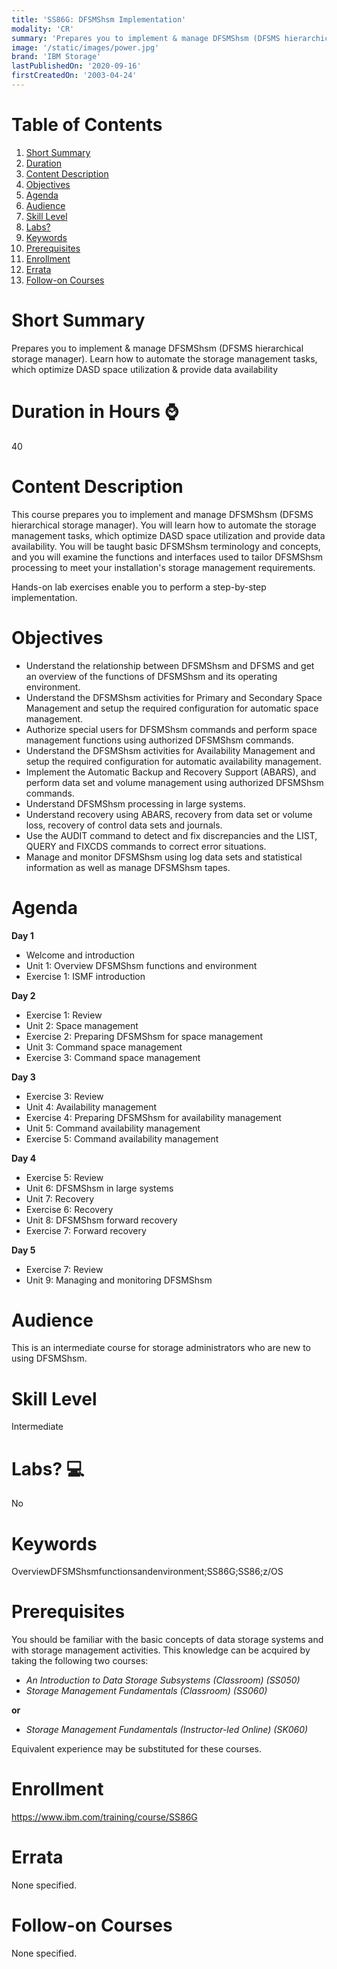 ```yaml
---
title: 'SS86G: DFSMShsm Implementation'
modality: 'CR'
summary: 'Prepares you to implement & manage DFSMShsm (DFSMS hierarchical storage manager). Learn how to automate the storage management tasks, which optimize DASD space utilization & provide data availability'
image: '/static/images/power.jpg'
brand: 'IBM Storage'
lastPublishedOn: '2020-09-16'
firstCreatedOn: '2003-04-24'
---
```

# Table of Contents
1.  [Short Summary](#short-summary)
2.  [Duration](#duration-in-hours-)
3.  [Content Description](#content-description)
4.  [Objectives](#objectives)
5.  [Agenda](#agenda)
6.  [Audience](#audience)
7.  [Skill Level](#skill-level)
8.  [Labs?](#labs-)
9.  [Keywords](#keywords)
10. [Prerequisites](#prerequisites)
11. [Enrollment](#enrollment)
12. [Errata](#errata)
13. [Follow-on Courses](#follow-on-courses)

# Short Summary
Prepares you to implement & manage DFSMShsm (DFSMS hierarchical storage manager). Learn how to automate the storage management tasks, which optimize DASD space utilization & provide data availability

# Duration in Hours ⌚
40

# Content Description
<p>This course prepares you to implement and manage DFSMShsm (DFSMS hierarchical storage manager). You will learn how to automate the storage management tasks, which optimize DASD space utilization and provide data availability. You will be taught basic DFSMShsm terminology and concepts, and you will examine the functions and interfaces used to tailor DFSMShsm processing to meet your installation&#39;s storage management requirements.</p>

<p>Hands-on lab exercises enable you to perform a step-by-step implementation.</p>

# Objectives
<ul>
	<li>Understand the relationship between DFSMShsm and DFSMS and get an overview of the functions of DFSMShsm and its operating environment.</li>
	<li>Understand the DFSMShsm activities for Primary and Secondary Space Management and setup the required configuration for automatic space management.</li>
	<li>Authorize special users for DFSMShsm commands and perform space management functions using authorized DFSMShsm commands.</li>
	<li>Understand the DFSMShsm activities for Availability Management and setup the required configuration for automatic availability management.</li>
	<li>Implement the Automatic Backup and Recovery Support (ABARS), and perform data set and volume management using authorized DFSMShsm commands.</li>
	<li>Understand DFSMShsm processing in large systems.</li>
	<li>Understand recovery using ABARS, recovery from data set or volume loss, recovery of control data sets and journals.</li>
	<li>Use the AUDIT command to detect and fix discrepancies and the LIST, QUERY and FIXCDS commands to correct error situations.</li>
	<li>Manage and monitor DFSMShsm using log data sets and statistical information as well as manage DFSMShsm tapes.</li>
</ul>

# Agenda
<p><strong>Day 1</strong></p><ul><li>Welcome and introduction</li><li>Unit 1: Overview DFSMShsm functions and environment</li><li>Exercise 1: ISMF introduction</li></ul><p><strong>Day 2</strong></p><ul><li>Exercise 1: Review</li><li>Unit 2: Space management</li><li>Exercise 2: Preparing DFSMShsm for space management</li><li>Unit 3: Command space management</li><li>Exercise 3: Command space management</li></ul><p><strong>Day 3</strong></p><ul><li>Exercise 3: Review</li><li>Unit 4: Availability management</li><li>Exercise 4: Preparing DFSMShsm for availability management</li><li>Unit 5: Command availability management</li><li>Exercise 5: Command availability management</li></ul><p><strong>Day 4</strong></p><ul><li>Exercise 5: Review</li><li>Unit 6: DFSMShsm in large systems</li><li>Unit 7: Recovery</li><li>Exercise 6: Recovery</li><li>Unit 8: DFSMShsm forward recovery</li><li>Exercise 7: Forward recovery</li></ul><p><strong>Day 5 </strong></p><ul><li>Exercise 7: Review</li><li>Unit 9: Managing and monitoring DFSMShsm</li></ul>

# Audience
<p>This is an intermediate course for storage administrators who are new to using DFSMShsm.</p>

# Skill Level
Intermediate

# Labs? 💻
No

# Keywords
OverviewDFSMShsmfunctionsandenvironment;SS86G;SS86;z/OS

# Prerequisites
<p>You should be familiar with the basic concepts of data storage systems and with storage management activities. This knowledge can be acquired by taking the following two courses:</p>

<ul>
	<li><em>An Introduction to Data Storage Subsystems (Classroom) (SS050)</em></li>
	<li><em>Storage Management Fundamentals (Classroom) (SS060)</em></li>
</ul>

<p><strong>or</strong></p>

<ul>
	<li><em>Storage Management Fundamentals (Instructor-led Online) (SK060)</em></li>
</ul>

<p>Equivalent experience may be substituted for these courses.</p>

# Enrollment
https://www.ibm.com/training/course/SS86G

# Errata
None specified.

# Follow-on Courses
None specified.

